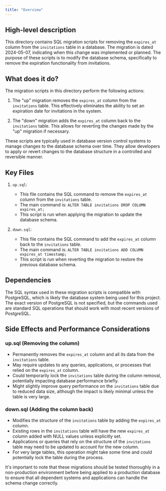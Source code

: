```yaml
---
title: "Overview"
---
```


## High-level description
This directory contains SQL migration scripts for removing the `expires_at` column from the `invitations` table in a database. The migration is dated 2024-05-07, indicating when this change was implemented or planned. The purpose of these scripts is to modify the database schema, specifically to remove the expiration functionality from invitations.

## What does it do?
The migration scripts in this directory perform the following actions:

1. The "up" migration removes the `expires_at` column from the `invitations` table. This effectively eliminates the ability to set an expiration date for invitations in the system.

2. The "down" migration adds the `expires_at` column back to the `invitations` table. This allows for reverting the changes made by the "up" migration if necessary.

These scripts are typically used in database version control systems to manage changes to the database schema over time. They allow developers to apply or revert changes to the database structure in a controlled and reversible manner.

## Key Files

1. `up.sql`:
   - This file contains the SQL command to remove the `expires_at` column from the `invitations` table.
   - The main command is: `ALTER TABLE invitations DROP COLUMN expires_at;`
   - This script is run when applying the migration to update the database schema.

2. `down.sql`:
   - This file contains the SQL command to add the `expires_at` column back to the `invitations` table.
   - The main command is: `ALTER TABLE invitations ADD COLUMN expires_at timestamp;`
   - This script is run when reverting the migration to restore the previous database schema.

## Dependencies
The SQL syntax used in these migration scripts is compatible with PostgreSQL, which is likely the database system being used for this project. The exact version of PostgreSQL is not specified, but the commands used are standard SQL operations that should work with most recent versions of PostgreSQL.

## Side Effects and Performance Considerations

### up.sql (Removing the column)
- Permanently removes the `expires_at` column and all its data from the `invitations` table.
- May require updates to any queries, applications, or processes that relied on the `expires_at` column.
- Could temporarily lock the `invitations` table during the column removal, potentially impacting database performance briefly.
- Might slightly improve query performance on the `invitations` table due to reduced data size, although the impact is likely minimal unless the table is very large.

### down.sql (Adding the column back)
- Modifies the structure of the `invitations` table by adding the `expires_at` column.
- Existing rows in the `invitations` table will have the new `expires_at` column added with NULL values unless explicitly set.
- Applications or queries that rely on the structure of the `invitations` table may need to be updated to account for the new column.
- For very large tables, this operation might take some time and could potentially lock the table during the process.

It's important to note that these migrations should be tested thoroughly in a non-production environment before being applied to a production database to ensure that all dependent systems and applications can handle the schema change correctly.